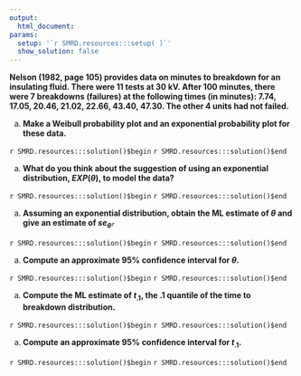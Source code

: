 ```yaml
---
output:
  html_document:
params:
  setup: '`r SMRD.resources:::setup( )`'
  show_solution: false
---
```


__Nelson (1982, page 105) provides data on minutes to breakdown for an insulating fluid. There were 11 tests at 30 kV.  After 100 minutes, there were $7$ breakdowns (failures) at the following times (in minutes): 7.74, 17.05, 20.46, 21.02, 22.66, 43.40, 47.30. The other $4$ units had not failed.__

a. __Make a Weibull probability plot and an exponential probability plot for these data.__

`r SMRD.resources:::solution()$begin`
`r SMRD.resources:::solution()$end`

a. __What do you think about the suggestion of using  an exponential distribution, $EXP(\theta)$, to model the data?__

`r SMRD.resources:::solution()$begin`
`r SMRD.resources:::solution()$end`

a. __Assuming an exponential distribution, obtain the ML estimate of  $\theta$ and give an estimate of $se_{\hat{\theta}}$.__

`r SMRD.resources:::solution()$begin`
`r SMRD.resources:::solution()$end`

a. __Compute an approximate $95\%$ confidence interval for $\theta$.__

`r SMRD.resources:::solution()$begin`
`r SMRD.resources:::solution()$end`

a. __Compute the ML estimate of $t_{.1}$, the $.1$ quantile of the time to breakdown distribution.__

`r SMRD.resources:::solution()$begin`
`r SMRD.resources:::solution()$end`

a. __Compute an approximate $95\%$ confidence interval for $t_{.1}$.__

`r SMRD.resources:::solution()$begin`
`r SMRD.resources:::solution()$end`

